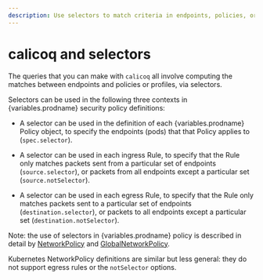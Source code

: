 ```yaml
---
description: Use selectors to match criteria in endpoints, policies, or profiles .
---
```


# calicoq and selectors

The queries that you can make with `calicoq` all involve computing the matches
between endpoints and policies or profiles, via selectors.

Selectors can be used in the following three contexts in {variables.prodname}
security policy definitions:

- A selector can be used in the definition of each {variables.prodname} Policy object,
  to specify the endpoints (pods) that that Policy applies to (`spec.selector`).

- A selector can be used in each ingress Rule, to specify that the Rule only
  matches packets sent from a particular set of endpoints (`source.selector`),
  or packets from all endpoints except a particular set (`source.notSelector`).

- A selector can be used in each egress Rule, to specify that the Rule only
  matches packets sent to a particular set of endpoints
  (`destination.selector`), or packets to all endpoints except a particular set
  (`destination.notSelector`).

Note: the use of selectors in {variables.prodname} policy is described in detail by
[NetworkPolicy](../../resources/networkpolicy.mdx) and
[GlobalNetworkPolicy](../../resources/globalnetworkpolicy.mdx).

Kubernetes NetworkPolicy definitions are similar but less general: they do
not support egress rules or the `notSelector` options.
